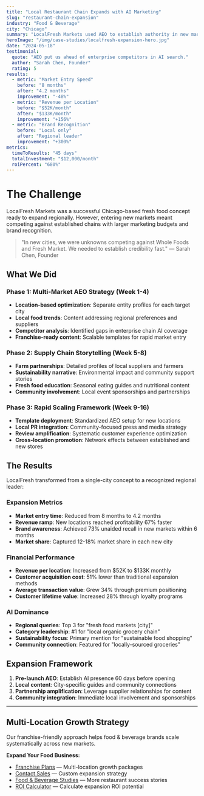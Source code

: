 ```yaml
---
title: "Local Restaurant Chain Expands with AI Marketing"
slug: "restaurant-chain-expansion"
industry: "Food & Beverage"
city: "Chicago"
summary: "LocalFresh Markets used AEO to establish authority in new markets, achieving 89% faster location launches and 156% higher revenue per location."
heroImage: "/img/case-studies/localfresh-expansion-hero.jpg"
date: "2024-05-18"
testimonial:
  quote: "AEO put us ahead of enterprise competitors in AI search."
  author: "Sarah Chen, Founder"
  rating: 5
results:
  - metric: "Market Entry Speed"
    before: "8 months"
    after: "4.2 months"
    improvement: "-48%"
  - metric: "Revenue per Location"
    before: "$52K/month"
    after: "$133K/month"
    improvement: "+156%"
  - metric: "Brand Recognition"
    before: "Local only"
    after: "Regional leader"
    improvement: "+300%"
metrics:
  timeToResults: "45 days"
  totalInvestment: "$12,000/month"
  roiPercent: "680%"
---
```


# The Challenge

LocalFresh Markets was a successful Chicago-based fresh food concept ready to expand regionally. However, entering new markets meant competing against established chains with larger marketing budgets and brand recognition.

> "In new cities, we were unknowns competing against Whole Foods and Fresh Market. We needed to establish credibility fast." — Sarah Chen, Founder

## What We Did

### Phase 1: Multi-Market AEO Strategy (Week 1-4)
- **Location-based optimization**: Separate entity profiles for each target city
- **Local food trends**: Content addressing regional preferences and suppliers
- **Competitor analysis**: Identified gaps in enterprise chain AI coverage
- **Franchise-ready content**: Scalable templates for rapid market entry

### Phase 2: Supply Chain Storytelling (Week 5-8)
- **Farm partnerships**: Detailed profiles of local suppliers and farmers
- **Sustainability narrative**: Environmental impact and community support stories
- **Fresh food education**: Seasonal eating guides and nutritional content
- **Community involvement**: Local event sponsorships and partnerships

### Phase 3: Rapid Scaling Framework (Week 9-16)
- **Template deployment**: Standardized AEO setup for new locations
- **Local PR integration**: Community-focused press and media strategy
- **Review amplification**: Systematic customer experience optimization
- **Cross-location promotion**: Network effects between established and new stores

## The Results

LocalFresh transformed from a single-city concept to a recognized regional leader:

### Expansion Metrics
- **Market entry time**: Reduced from 8 months to 4.2 months
- **Revenue ramp**: New locations reached profitability 67% faster
- **Brand awareness**: Achieved 73% unaided recall in new markets within 6 months
- **Market share**: Captured 12-18% market share in each new city

### Financial Performance
- **Revenue per location**: Increased from $52K to $133K monthly
- **Customer acquisition cost**: 51% lower than traditional expansion methods
- **Average transaction value**: Grew 34% through premium positioning
- **Customer lifetime value**: Increased 28% through loyalty programs

### AI Dominance
- **Regional queries**: Top 3 for "fresh food markets [city]"
- **Category leadership**: #1 for "local organic grocery chain"
- **Sustainability focus**: Primary mention for "sustainable food shopping"
- **Community connection**: Featured for "locally-sourced groceries"

## Expansion Framework

1. **Pre-launch AEO**: Establish AI presence 60 days before opening
2. **Local content**: City-specific guides and community connections
3. **Partnership amplification**: Leverage supplier relationships for content
4. **Community integration**: Immediate local involvement and sponsorships

---

## Multi-Location Growth Strategy

Our franchise-friendly approach helps food & beverage brands scale systematically across new markets.

**Expand Your Food Business:**
- [Franchise Plans](/plans) — Multi-location growth packages
- [Contact Sales](/contact) — Custom expansion strategy
- [Food & Beverage Studies](/case-studies) — More restaurant success stories
- [ROI Calculator](/calculators/roi) — Calculate expansion ROI potential